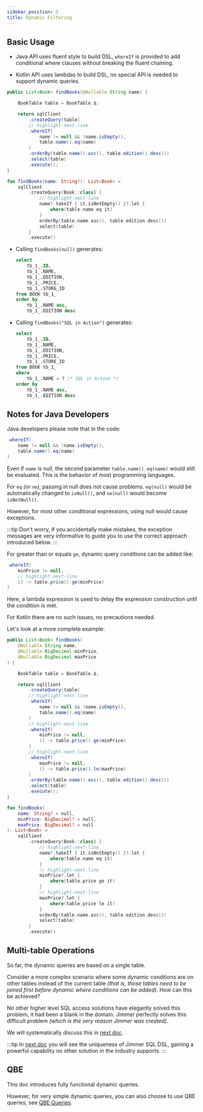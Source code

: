 ```yaml
---
sidebar_position: 3
title: Dynamic Filtering
---
```



## Basic Usage

-   Java API uses fluent style to build DSL, `whereIf` is provided to add conditional where clauses without breaking the fluent chaining.

-   Kotlin API uses lambdas to build DSL, no special API is needed to support dynamic queries.

<Tabs groupId="language">
<TabItem value="java" label="Java">

```java
public List<Book> findBooks(@Nullable String name) {

    BookTable table = BookTable.$;

    return sqlClient
        .createQuery(table)
        // highlight-next-line
        .whereIf(
            name != null && !name.isEmpty(),
            table.name().eq(name)
        )
        .orderBy(table.name().asc(), table.edition().desc())
        .select(table)
        .execute();
}
```

</TabItem>
<TabItem value="kotlin" label="Kotlin">

```kotlin
fun findBooks(name: String?): List<Book> =
    sqlClient
        .createQuery(Book::class) {
            // highlight-next-line
            name?.takeIf { it.isNotEmpty() }?.let {
                where(table.name eq it)
            }
            orderBy(table.name.asc(), table.edition.desc())
            select(table)
        }
        .execute()
```

</TabItem>
</Tabs>

-   Calling `findBooks(null)` generates:

    ```sql
    select
        tb_1_.ID,
        tb_1_.NAME,
        tb_1_.EDITION,
        tb_1_.PRICE,
        tb_1_.STORE_ID
    from BOOK tb_1_
    order by
        tb_1_.NAME asc,
        tb_1_.EDITION desc
    ```

-   Calling `findBooks("SQL in Action")` generates:

    ```sql
    select
        tb_1_.ID,
        tb_1_.NAME,
        tb_1_.EDITION,
        tb_1_.PRICE,
        tb_1_.STORE_ID
    from BOOK tb_1_
    where
        tb_1_.NAME = ? /* SQL in Action */
    order by
        tb_1_.NAME asc,
        tb_1_.EDITION desc
    ```

## Notes for Java Developers

Java developers please note that in the code:

```java
.whereIf(
    name != null && !name.isEmpty(),
    table.name().eq(name) 
)
```

Even if `name` is null, the second parameter `table.name().eq(name)` would still be evaluated. This is the behavior of most programming languages.

For `eq` *(or `ne`)*, passing in null does not cause problems. `eq(null)` would be automatically changed to `isNull()`, and `ne(null)` would become `isNotNull()`.

However, for most other conditional expressions, using null would cause exceptions.

:::tip
Don't worry, if you accidentally make mistakes, the exception messages are very informative to guide you to use the correct approach introduced below.
:::

For greater than or equals `ge`, dynamic query conditions can be added like:

```java 
.whereIf(
    minPrice != null, 
    // highlight-next-line
    () -> table.price().ge(minPrice)
)
```

Here, a lambda expression is used to delay the expression construction until the condition is met.

For Kotlin there are no such issues, no precautions needed.

Let's look at a more complete example:

<Tabs groupId="language">
<TabItem value="java" label="Java">

```java
public List<Book> findBooks(
    @Nullable String name,
    @Nullable BigDecimal minPrice,
    @Nullable BigDecimal maxPrice
) {

    BookTable table = BookTable.$;

    return sqlClient
        .createQuery(table)
        // highlight-next-line
        .whereIf(
            name != null && !name.isEmpty(),
            table.name().eq(name)
        )
        // highlight-next-line
        .whereIf(
            minPrice != null,
            () -> table.price().ge(minPrice)
        )
        // highlight-next-line
        .whereIf(
            maxPrice != null,
            () -> table.price().le(maxPrice)
        )
        .orderBy(table.name().asc(), table.edition().desc())
        .select(table)
        .execute();
} 
```

</TabItem>
<TabItem value="kotlin" label="Kotlin">

```kotlin
fun findBooks(
    name: String? = null,
    minPrice: BigDecimal? = null,
    maxPrice: BigDecimal? = null
): List<Book> =
    sqlClient
        .createQuery(Book::class) {
            // highlight-next-line
            name?.takeIf { it.isNotEmpty() }?.let {
                where(table.name eq it)
            }
            // highlight-next-line
            minPrice?.let {
                where(table.price ge it)
            }
            // highlight-next-line
            maxPrice?.let {
                where(table.price le it)
            }
            orderBy(table.name.asc(), table.edition.desc())
            select(table)
        }
        .execute()
```

</TabItem>
</Tabs>

## Multi-table Operations  

So far, the dynamic queries are based on a single table.

Consider a more complex scenario where some dynamic conditions are on other tables instead of the current table *(that is, those tables need to be joined first before dynamic where conditions can be added)*. How can this be achieved?

No other higher level SQL access solutions have elegantly solved this problem, it had been a blank in the domain. Jimmer perfectly solves this difficult problem *(which is the very reason Jimmer was created)*.

We will systematically discuss this in [next doc](./dynamic-join). 

:::tip
In [next doc](./dynamic-join) you will see the uniqueness of Jimmer SQL DSL, gaining a powerful capability no other solution in the industry supports.
:::

## QBE

This doc introduces fully functional dynamic queries.

However, for very simple dynamic queries, you can also choose to use QBE queries, see [QBE Queries](./qbe).
